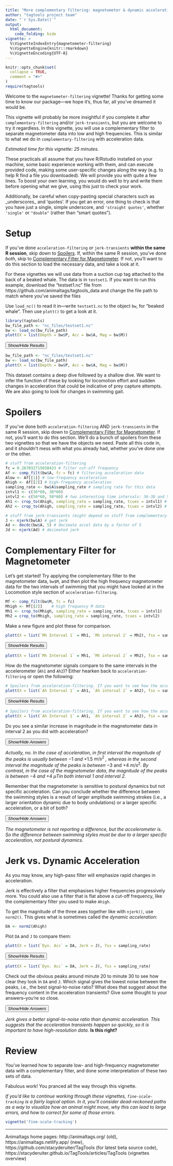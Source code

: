 ```yaml
---
title: "More complementary filtering: magnetometer & dynamic acceleration"
author: "tagtools project team"
date: "`r Sys.Date()`"
output: 
  html_document:
    code_folding: hide
vignette: >
  %\VignetteIndexEntry{magnetometer-filtering}
  %\VignetteEngine{knitr::rmarkdown}
  %\VignetteEncoding{UTF-8}
---
```


```r
knitr::opts_chunk$set(
  collapse = TRUE,
  comment = "#>"
)
require(tagtools)
```

Welcome to the `magnetometer-filtering` vignette! Thanks for getting some time to know our package---we hope it's, thus far, all you've dreamed it would be.

This vignette will probably be more insightful if you complete it after `complementary-filtering` and/or `jerk-transients`, but you are welcome to try it regardless. In this vignette, you will use a complementary filter to separate magnetometer data into low and high frequencies. This is similar to what we do in `complementary-filtering` with acceleration data. 

*Estimated time for this vignette: 25 minutes.*

These practicals all assume that you have R/Rstudio installed on your machine, some basic experience working with them, and can execute provided code, making some user-specific changes along the way (e.g. to help R find a file you downloaded). We will provide you with quite a few lines. To boost your own learning, you would do well to try and write them before opening what we give, using this just to check your work.

Additionally, be careful when copy-pasting special characters such as \_underscores\_ and 'quotes'. If you get an error, one thing to check is that you have just a single, simple underscore, and `'straight quotes'`, whether `'single'` or `"double"` (rather than “smart quotes”). 

# Setup
If you've done `acceleration-filtering` *or* `jerk-transients` **within the same R session**, skip down to [Spoilers]. If, within the same R session, you've done *both*, skip to [Complementary Filter for Magnetometer]. If not, you'll want to do this section to load the necessary data, and take a look at it. 

For these vignettes we will use data from a suction cup tag attached to the back of a beaked whale. The data is in `testset1`. If you want to run this example, download the "testset1.nc" file from https://github.com/animaltags/tagtools_data and change the file path to match where you've saved the files

Use `load_nc()` to read it in---write `testset1.nc` to the object `bw`, for "beaked whale". Then use `plott()` to get a look at it.

```r
library(tagtools)
bw_file_path <- "nc_files/testset1.nc"
bw <- load_nc(bw_file_path)
plott(X = list(Depth = bw$P, Acc = bw$A, Mag = bw$M))
```

<button class="btn btn-primary" data-toggle="collapse" data-target="#plott_bw"> Show/Hide Results </button>  
<div id="plott_bw" class="collapse">

```r
bw_file_path <- "nc_files/testset1.nc"
bw <- load_nc(bw_file_path)
plott(X = list(Depth = bw$P, Acc = bw$A, Mag = bw$M))
```

</div>

This dataset contains a deep dive followed by a shallow dive. We want to infer the function of these by looking for locomotion effort and sudden changes in acceleration that could be indicative of prey capture attempts. We are also going to look for changes in swimming gait.

# Spoilers
If you've done both `acceleration-filtering` AND `jerk-transients` in the same R session, skip down to [Complementary Filter for Magnetometer]. If not, you'll want to do this section. We'll do a bunch of spoilers from these two vignettes so that we have the objects we need. Paste all this code in, and it shouldn't mess with what you already had, whether you've done one or the other.

```r
# stuff from acceleration-filtering
fc = 0.267032715030423 # filter cut-off frequency
Af <- comp_filt(bw$A, fc = fc) # filtering acceleration data
Alow <- Af[[1]] # low-frequency acceleration
Ahigh <- Af[[2]] # high-frequency acceleration
sampling_rate <- bw$A$sampling_rate # sampling rate for this data
intvl1 <- c(36*60, 38*60) 
intvl2 <- c(56*60, 58*60) # two interesting time intervals: 36-38 and 56-58 minutes
Ah1 <- crop_to(Ahigh, sampling_rate = sampling_rate, tcues = intvl1) # high-frequency acceleration data in the first interval
Ah2 <- crop_to(Ahigh, sampling_rate = sampling_rate, tcues = intvl2) # high-frequency acceleration data in the first interval

# stuff from jerk-transients (might depend on stuff from complementary-filtering, just paste it all)
J <- njerk(bw$A) # get jerk
Ad <- decdc(bw$A, 5) # decimate accel data by a factor of 5
Jd <- njerk(Ad) # decimated jerk 

```

# Complementary Filter for Magnetometer
Let's get started! Try applying the complementary filter to the magnetometer data, `bw$M`, and then plot the high frequency magnetometer data for the two intervals of swimming that you might have looked at in the Locomotion style section of `acceleration-filtering`.

```r
Mf <- comp_filt(bw$M, fc = fc) 
Mhigh <- Mf[[2]]	# high frequency M data
Mh1 <- crop_to(Mhigh, sampling_rate = sampling_rate, tcues = intvl1)
Mh2 = crop_to(Mhigh, sampling_rate = sampling_rate, tcues = intvl2)
```

Make a new figure and plot these for comparison.

```r
plott(X = list(`Mh Interval 1` = Mh1, `Mh interval 2` = Mh2), fsx = sampling_rate)
```

<button class="btn btn-primary" data-toggle="collapse" data-target="#plott_Mh1Mh2"> Show/Hide Results </button>  
<div id="plott_Mh1Mh2" class="collapse">

```r
plott(X = list(`Mh Interval 1` = Mh1, `Mh interval 2` = Mh2), fsx = sampling_rate)
```

</div>

How do the magnetometer signals compare to the same intervals in the accelerometer (`Ah1` and `Ah2`)? Either hearken back to `acceleration-filtering` or open the following:

```r
# Spoilers from acceleration-filtering. If you want to see how the accelerometer signals in these time intervals look, here's the code. 
plott(X = list(`Ah Interval 1` = Ah1, `Ah interval 2` = Ah2), fsx = sampling_rate)
```

<button class="btn btn-primary" data-toggle="collapse" data-target="#plott_Ah1Ah2"> Show/Hide Results </button>  
<div id="plott_Ah1Ah2" class="collapse">

```r
# Spoilers from acceleration-filtering. If you want to see how the accelerometer signals in these time intervals look, here's the code. 
plott(X = list(`Ah Interval 1` = Ah1, `Ah interval 2` = Ah2), fsx = sampling_rate)
```

</div>

Do you see a similar increase in magnitude in the magnetometer data in interval 2 as you did with acceleration? 

<button class="btn btn-primary" data-toggle="collapse" data-target="#ans_similar_mag_increase_mag"> _Show/Hide Answers_ </button>  
<div id="ans_similar_mag_increase_mag" class="collapse">
*Actually, no. In the case of acceleration, in first interval the magnitude of the peaks is usually between* $-1$ *and* $+1.5$ $m/s^2$ *, whereas in the second interval the magnitude of the peaks is between* $-3$ and $+4$ $m/s^2$*. By contrast, in the case of the magnetometer data, the magnitude of the peaks is between *$-4$ *and* $+4$ $\mu T$*in both interval 1 and interval 2.*
</div>

Remember that the magnetometer is sensitive to postural dynamics but not specific acceleration. Can you conclude whether the difference between the swimming styles is a result of larger amplitude swimming strokes (i.e., a larger orientation dynamic due to body undulations) or a larger specific acceleration, or a bit of both?

<button class="btn btn-primary" data-toggle="collapse" data-target="#ans_why_swim_diff"> _Show/Hide Answers_ </button>  
<div id="ans_why_swim_diff" class="collapse">
*The magnetometer is not reporting a difference, but the accelerometer is. So the difference between swimming styles must be due to a larger specific acceleration, not postural dynamics.*
</div>

# Jerk vs. Dynamic Acceleration
As you may know, any high-pass filter will emphasize rapid changes in acceleration. 

Jerk is effectively a filter that emphasises higher frequencies progressively more. You could also use a filter that is flat above a cut-off frequency, like the complementary filter you used to make `Ahigh`. 

To get the magnitude of the three axes together like with `njerk()`, use `norm2()`. This gives what is sometimes called the *dynamic acceleration*:

```r
DA <- norm2(Ahigh)
```

Plot `DA` and `J` to compare them:

```r
plott(X = list(`Dyn. Acc` = DA, Jerk = J), fsx = sampling_rate)
```

<button class="btn btn-primary" data-toggle="collapse" data-target="#plott_DAJ"> Show/Hide Results </button>  
<div id="plott_DAJ" class="collapse">

```r
plott(X = list(`Dyn. Acc` = DA, Jerk = J), fsx = sampling_rate)
```

</div>

Check out the obvious peaks around minute 20 to minute 30 to see how clear they look in `DA` and `J`. Which signal gives the lowest noise between the peaks, i.e., the best signal-to-noise ratio? What does that suggest about the frequency content in the acceleration transients? Give some thought to your answers--you're so close.

<button class="btn btn-primary" data-toggle="collapse" data-target="#ans_freq_content_accel_transients"> _Show/Hide Answers_ </button>  
<div id="ans_freq_content_accel_transients" class="collapse">
*Jerk gives a better signal-to-noise ratio than dynamic acceleration. This suggests that the acceleration transients happen so quickly, so it is important to have high-resolution data.* **Is this right?**
</div>

# Review

You've learned how to separate low- and high-frequency magnetometer data with a complementary filter, and done some interpretation of these two sets of data.

Fabulous work! You pranced all the way through this vignette.

*If you'd like to continue working through these vignettes, `fine-scale-tracking` is a fairly logical option. In it, you'll consider dead-reckoned paths as a way to visualize how an animal might move, why this can lead to large errors, and how to correct for some of those errors.*

```r
vignette('fine-scale-tracking')
```

***

Animaltags home pages: http://animaltags.org/ (old), https://animaltags.netlify.app/ (new), https://github.com/stacyderuiter/TagTools (for latest beta source code), https://stacyderuiter.github.io/TagTools/articles/TagTools (vignettes overview)